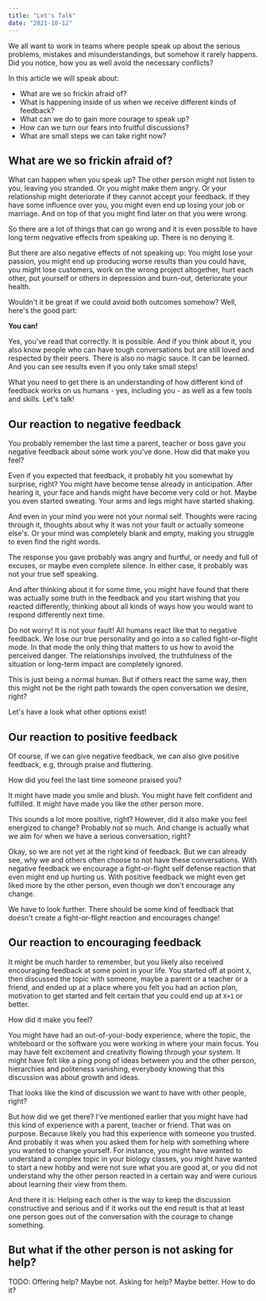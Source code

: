 ```yaml
---
title: "Let's Talk"
date: "2021-10-12"
---
```


We all want to work in teams where people speak up about the serious problems,
mistakes and misunderstandings, but somehow it rarely happens. Did you notice,
how you as well avoid the necessary conflicts?

In this article we will speak about:
 * What are we so frickin afraid of?
 * What is happening inside of us when we receive different kinds of feedback?
 * What can we do to gain more courage to speak up?
 * How can we turn our fears into fruitful discussions?
 * What are small steps we can take right now?


## What are we so frickin afraid of?

What can happen when you speak up? The other person might not listen to you,
leaving you stranded. Or you might make them angry. Or your relationship might
deteriorate if they cannot accept your feedback. If they have some influence
over you, you might even end up losing your job or marriage. And on top of that
you might find later on that you were wrong.

So there are a lot of things that can go wrong and it is even possible to have
long term negvative effects from speaking up. There is no denying it.

But there are also negative effects of not speaking up: You might lose
your passion, you might end up producing worse results than you could have,
you might lose customers, work on the wrong project altogether, hurt each
other, put yourself or others in depression and burn-out, deteriorate your
health.

Wouldn't it be great if we could avoid both outcomes somehow? Well, here's the
good part:

**You can!**

Yes, you've read that correctly. It is possible. And if you think about it, you
also know people who can have tough conversations but are still loved and
respected by their peers. There is also no magic sauce. It can be learned.
And you can see results even if you only take small steps!

What you need to get there is an understanding of how different kind of
feedback works on us humans - yes, including you - as well as a few tools and
skills. Let's talk!

## Our reaction to negative feedback

You probably remember the last time a parent, teacher or boss gave you negative
feedback about some work you've done. How did that make you feel?

Even if you expected that feedback, it probably hit you somewhat by surprise,
right? You might have become tense already in anticipation. After hearing it,
your face and hands might have become very cold or hot. Maybe you even started
sweating. Your arms and legs might have started shaking.

And even in your mind you were not your normal self. Thoughts were racing
through it, thoughts about why it was not your fault or actually someone
else's. Or your mind was completely blank and empty, making you struggle to
even find the right words.

The response you gave probably was angry and hurtful, or needy and full of
excuses, or maybe even complete silence. In either case, it probably was not
your true self speaking.

And after thinking about it for some time, you might have found that there was
actually some truth in the feedback and you start wishing that you reacted
differently, thinking about all kinds of ways how you would want to respond
differently next time.

Do not worry! It is not your fault! All humans react like that to negative
feedback. We lose our true personality and go into a so called fight-or-flight
mode. In that mode the only thing that matters to us how to avoid the perceived
danger. The relationships involved, the truthfulness of the situation or
long-term impact are completely ignored.

This is just being a normal human. But if others react the same way, then this
might not be the right path towards the open conversation we desire, right?

Let's have a look what other options exist!

## Our reaction to positive feedback

Of course, if we can give negative feedback, we can also give positive
feedback, e.g, through praise and fluttering.

How did you feel the last time someone praised you?

It might have made you smile and blush. You might have felt confident and
fulfilled. It might have made you like the other person more.

This sounds a lot more positive, right? However, did it also make you feel
energized to change? Probably not so much. And change is actually what we aim
for when we have a serious conversation, right?

Okay, so we are not yet at the right kind of feedback. But we can already see,
why we and others often choose to not have these conversations. With negative
feedback we encourage a fight-or-flight self defense reaction that even might
end up hurting us. With positive feedback we might even get liked more by the
other person, even though we don't encourage any change. 

We have to look further. There should be some kind of feedback that doesn't
create a fight-or-flight reaction and encourages change!

## Our reaction to encouraging feedback

It might be much harder to remember, but you likely also received encouraging
feedback at some point in your life. You started off at point `X`, then
discussed the topic with someone, maybe a parent or a teacher or a friend, and
ended up at a place where you felt you had an action plan, motivation to get
started and felt certain that you could end up at `X+1` or better.

How did it make you feel?

You might have had an out-of-your-body experience, where the topic, the
whiteboard or the software you were working in where your main focus. You may
have felt excitement and creativity flowing through your system. It might have
felt like a ping pong of ideas between you and the other person, hierarchies
and politeness vanishing, everybody knowing that this discussion was about
growth and ideas.

That looks like the kind of discussion we want to have with other people,
right?

But how did we get there? I've mentioned earlier that you might have had this
kind of experience with a parent, teacher or friend. That was on purpose.
Because likely you had this experience with someone you trusted. And probably
it was when you asked them for help with something where you wanted to change
yourself. For instance, you might have wanted to understand a complex topic in
your biology classes, you might have wanted to start a new hobby and were not
sure what you are good at, or you did not understand why the other person
reacted in a certain way and were curious about learning their view from them.

And there it is: Helping each other is the way to keep the discussion
constructive and serious and if it works out the end result is that at least
one person goes out of the conversation with the courage to change something.

## But what if the other person is not asking for help?

TODO: Offering help? Maybe not. Asking for help? Maybe better. How to do it?
